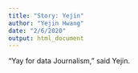 ```yaml
---
title: "Story: Yejin"
author: "Yejin Hwang"
date: "2/6/2020"
output: html_document
---
```


"Yay for data Journalism," said Yejin. 
